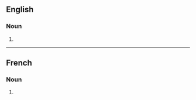 ==English==

===Noun===
{{head|en|noun plural form}}
# {{plural of|cummingtonite|lang=en}}

----

==French==

===Noun===
{{head|fr|noun plural form|g=?}}
# {{plural of|cummingtonite|lang=fr}}